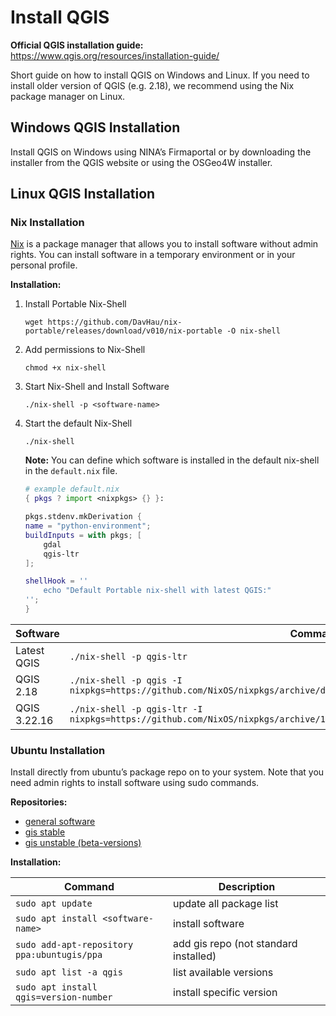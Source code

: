 # Install QGIS {#sec-install-qgis}
**Official QGIS installation guide:** [https://www.qgis.org/resources/installation-guide/](https://www.qgis.org/resources/installation-guide/)

Short guide on how to install QGIS on Windows and Linux. If you need to install older version of QGIS (e.g. 2.18), we recommend using the Nix package manager on Linux.

## Windows QGIS Installation

Install QGIS on Windows using NINA's Firmaportal or by downloading the installer from the QGIS website or using the OSGeo4W installer. 

## Linux QGIS Installation

### Nix Installation

[Nix](https://nix.dev/tutorials/first-steps/) is a package manager that allows you to install software without admin rights. You can install software in a temporary environment or in your personal profile.

**Installation:**

1. Install Portable Nix-Shell

    `wget https://github.com/DavHau/nix-portable/releases/download/v010/nix-portable -O nix-shell` 

2. Add permissions to Nix-Shell

    `chmod +x nix-shell`

3. Start Nix-Shell and Install Software

    `./nix-shell -p <software-name>`

4. Start the default Nix-Shell

    `./nix-shell`

    **Note:** You can define which software is installed in the default nix-shell in the `default.nix` file.

    ```nix
    # example default.nix
    { pkgs ? import <nixpkgs> {} }:

    pkgs.stdenv.mkDerivation {
    name = "python-environment";
    buildInputs = with pkgs; [
        gdal
        qgis-ltr
    ];

    shellHook = ''
        echo "Default Portable nix-shell with latest QGIS:"
    '';
    }
    ```

| Software | Command |
| --- | --- |
| Latest QGIS | `./nix-shell -p qgis-ltr` |
| QGIS 2.18 | `./nix-shell -p qgis -I nixpkgs=https://github.com/NixOS/nixpkgs/archive/d0192e295a65dc5688ed360866fff14851148db5.tar.gz`| 
| QGIS 3.22.16 | `./nix-shell -p qgis-ltr -I nixpkgs=https://github.com/NixOS/nixpkgs/archive/1b7a6a6e57661d7d4e0775658930059b77ce94a4.tar.gz` |

### Ubuntu Installation
Install directly from ubuntu's package repo on to your system. Note that you need admin rights to install software using sudo commands. 

**Repositories:**

- [general software](https://packages.ubuntu.com/)
- [gis stable](https://launchpad.net/~ubuntugis/+archive/ubuntu/ppa)
- [gis unstable (beta-versions)](https://launchpad.net/~ubuntugis/+archive/ubuntu/ubuntugis-unstable)


**Installation:**

| Command | Description |
| --- | --- |
| `sudo apt update` | update all package list |
| `sudo apt install <software-name>` | install software |
| `sudo add-apt-repository ppa:ubuntugis/ppa` | add gis repo (not standard installed) |
| `sudo apt list -a qgis` | list available versions |
| `sudo apt install qgis=version-number` | install specific version |